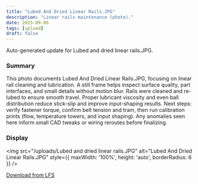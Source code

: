 ```yaml
---
title: "Lubed And Dried Linear Rails.JPG"
description: "Linear rails maintenance (photo)."
date: 2025-09-06
tags: [upload]
draft: false
---
```


Auto-generated update for Lubed and dried linear rails.JPG.

### Summary

This photo documents Lubed And Dried Linear Rails.JPG, focusing on linear rail cleaning and lubrication. A still frame helps inspect surface quality, part interfaces, and small details without motion blur. Rails were cleaned and re-lubed to ensure smooth travel. Proper lubricant viscosity and even ball distribution reduce stick-slip and improve input-shaping results. Next steps: verify fastener torque, confirm belt tension and tram, then run calibration prints (flow, temperature towers, and input shaping). Any anomalies seen here inform small CAD tweaks or wiring reroutes before finalizing.

### Display

<img src="/uploads/Lubed and dried linear rails.JPG" alt="Lubed And Dried Linear Rails.JPG" style={{ maxWidth: '100%', height: 'auto', borderRadius: 6 }} />

[Download from LFS](https://raw.githubusercontent.com/Joejoemojoe/Joe-Printer-HT-HF-350/main/public/uploads/Lubed%20and%20dried%20linear%20rails.JPG)
